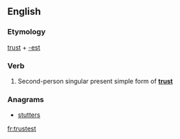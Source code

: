 ==English==

===Etymology===
[[trust]] + [[-est]]

===Verb===
{{en-verb form}}

# {{archaic}} Second-person singular present simple form of '''[[trust]]'''

===Anagrams===
* [[stutters#English|stutters]]

[[fr:trustest]]